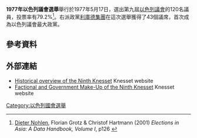 '''1977年以色列議會選舉'''舉行於1977年5月17日，選出第九屆[[以色列議會|以色列議會]]的120名議員，投票率有79.2%<ref>[[Dieter_Nohlen|Dieter Nohlen]], Florian Grotz & Christof Hartmann (2001) ''Elections in Asia: A Data Handbook, Volume I'', p126 {{ISBN|0-19-924958-X}}</ref>。右派政黨[[利庫德集團|利庫德集團]]在這次選舉獲得了43個議席，首次成為以色列議會最大政黨。
==參考資料==
{{reflist}}
==外部連結==
* [https://www.knesset.gov.il/review/ReviewPage.aspx?kns=9&lng=3 Historical overview of the Ninth Knesset] {{Wayback|url=https://www.knesset.gov.il/review/ReviewPage.aspx?kns=9&lng=3 |date=20210411022311 }} Knesset website {{in lang|en}}
* [https://www.knesset.gov.il/history/eng/eng_hist9_s.htm Factional and Government Make-Up of the Ninth Knesset] {{Wayback|url=https://www.knesset.gov.il/history/eng/eng_hist9_s.htm |date=20210411022321 }} Knesset website {{in lang|en}}
{{以色列選舉}}
[[Category:以色列國會選舉|Category:以色列國會選舉]]